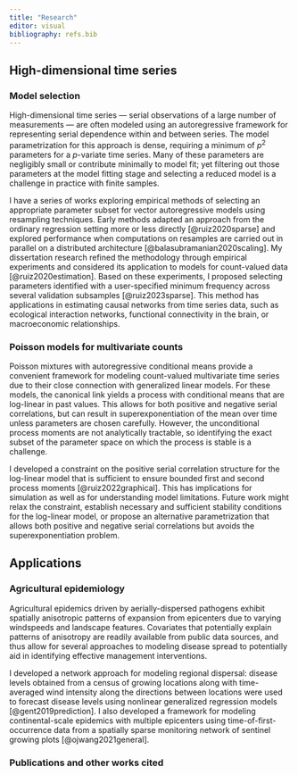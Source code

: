 ```yaml
---
title: "Research"
editor: visual
bibliography: refs.bib
---
```


## High-dimensional time series

### Model selection

High-dimensional time series --- serial observations of a large number of measurements --- are often modeled using an autoregressive framework for representing serial dependence within and between series. The model parametrization for this approach is dense, requiring a minimum of $p^2$ parameters for a $p$-variate time series. Many of these parameters are negligibly small or contribute minimally to model fit; yet filtering out those parameters at the model fitting stage and selecting a reduced model is a challenge in practice with finite samples.

I have a series of works exploring empirical methods of selecting an appropriate parameter subset for vector autoregressive models using resampling techniques. Early methods adapted an approach from the ordinary regression setting more or less directly [@ruiz2020sparse] and explored performance when computations on resamples are carried out in parallel on a distributed architecture [@balasubramanian2020scaling]. My dissertation research refined the methodology through empirical experiments and considered its application to models for count-valued data [@ruiz2020estimation]. Based on these experiments, I proposed selecting parameters identified with a user-specified minimum frequency across several validation subsamples [@ruiz2023sparse]. This method has applications in estimating causal networks from time series data, such as ecological interaction networks, functional connectivity in the brain, or macroeconomic relationships.

### Poisson models for multivariate counts

Poisson mixtures with autoregressive conditional means provide a convenient framework for modeling count-valued multivariate time series due to their close connection with generalized linear models. For these models, the canonical link yields a process with conditional means that are log-linear in past values. This allows for both positive and negative serial correlations, but can result in superexponentiation of the mean over time unless parameters are chosen carefully. However, the unconditional process moments are not analytically tractable, so identifying the exact subset of the parameter space on which the process is stable is a challenge.

I developed a constraint on the positive serial correlation structure for the log-linear model that is sufficient to ensure bounded first and second process moments [@ruiz2022graphical]. This has implications for simulation as well as for understanding model limitations. Future work might relax the constraint, establish necessary and sufficient stability conditions for the log-linear model, or propose an alternative parametrization that allows both positive and negative serial correlations but avoids the superexponentiation problem.

## Applications

### Agricultural epidemiology

Agricultural epidemics driven by aerially-dispersed pathogens exhibit spatially anisotropic patterns of expansion from epicenters due to varying windspeeds and landscape features. Covariates that potentially explain patterns of anisotropy are readily available from public data sources, and thus allow for several approaches to modeling disease spread to potentially aid in identifying effective management interventions.

I developed a network approach for modeling regional dispersal: disease levels obtained from a census of growing locations along with time-averaged wind intensity along the directions between locations were used to forecast disease levels using nonlinear generalized regression models [@gent2019prediction]. I also developed a framework for modeling continental-scale epidemics with multiple epicenters using time-of-first-occurrence data from a spatially sparse monitoring network of sentinel growing plots [@ojwang2021general].

### Publications and other works cited
